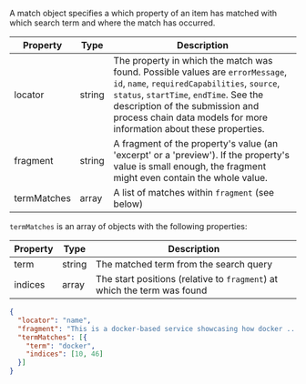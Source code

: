 
A match object specifies a which property of an item has matched with which search term and where the match has occurred.

| Property                  | Type   | Description
| ------------------------- | ------ | -----------
| locator                   | string | The property in which the match was found. Possible values are `errorMessage`, `id`, `name`, `requiredCapabilities`, `source`, `status`, `startTime`, `endTime`. See the description of the <DocsLink href="#submissions">submission</DocsLink> and <DocsLink href="#process-chains">process chain</DocsLink> data models for more information about these properties.
| fragment                  | string | A fragment of the property's value (an 'excerpt' or a 'preview'). If the property's value is small enough, the fragment might even contain the whole value.
| termMatches               | array  | A list of matches within `fragment` (see below)

`termMatches` is an array of objects with the following properties:

| Property                  | Type   | Description
| ------------------------- | ------ | -----------
| term                      | string | The matched term from the search query
| indices                   | array  | The start positions (relative to `fragment`) at which the term was found

<CodeExample title="Example:">

```json code-example
{
  "locator": "name",
  "fragment": "This is a docker-based service showcasing how docker ...",
  "termMatches": [{
    "term": "docker",
    "indices": [10, 46]
  }]
}
```

</CodeExample>
